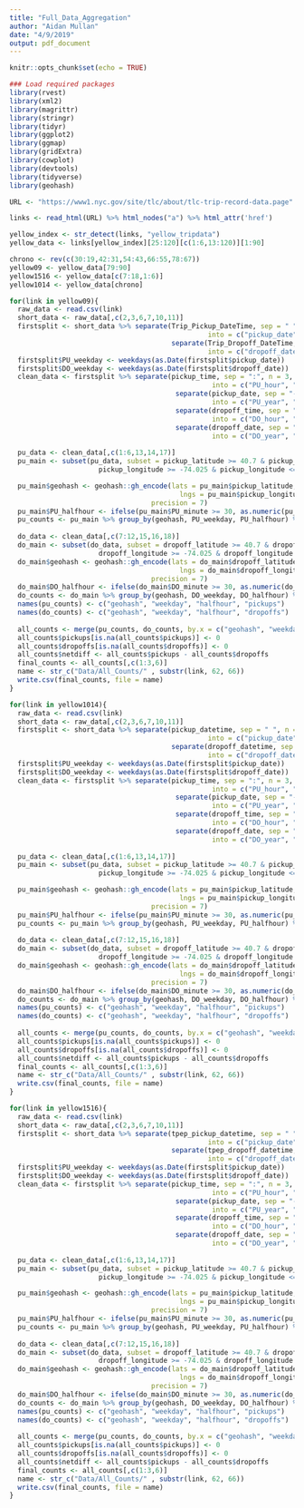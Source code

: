 ```yaml
---
title: "Full_Data_Aggregation"
author: "Aidan Mullan"
date: "4/9/2019"
output: pdf_document
---
```


```r
knitr::opts_chunk$set(echo = TRUE)
```

```r
### Load required packages
library(rvest)
library(xml2)
library(magrittr)
library(stringr)
library(tidyr)
library(ggplot2)
library(ggmap)
library(gridExtra)
library(cowplot)
library(devtools)
library(tidyverse)
library(geohash)
```

```r
URL <- "https://www1.nyc.gov/site/tlc/about/tlc-trip-record-data.page"

links <- read_html(URL) %>% html_nodes("a") %>% html_attr('href')

yellow_index <- str_detect(links, "yellow_tripdata")
yellow_data <- links[yellow_index][25:120][c(1:6,13:120)][1:90]

chrono <- rev(c(30:19,42:31,54:43,66:55,78:67))
yellow09 <- yellow_data[79:90]
yellow1516 <- yellow_data[c(7:18,1:6)]
yellow1014 <- yellow_data[chrono]
```

```r
for(link in yellow09){
  raw_data <- read.csv(link)
  short_data <- raw_data[,c(2,3,6,7,10,11)]
  firstsplit <- short_data %>% separate(Trip_Pickup_DateTime, sep = " ", n = 2,
                                                 into = c("pickup_date", "pickup_time")) %>%
                                        separate(Trip_Dropoff_DateTime, sep = " ", n = 2,
                                                 into = c("dropoff_date", "dropoff_time"))
  firstsplit$PU_weekday <- weekdays(as.Date(firstsplit$pickup_date))
  firstsplit$DO_weekday <- weekdays(as.Date(firstsplit$dropoff_date))
  clean_data <- firstsplit %>% separate(pickup_time, sep = ":", n = 3,
                                                  into = c("PU_hour", "PU_minute", "PU_second")) %>%
                                         separate(pickup_date, sep = "-", n = 3,
                                                  into = c("PU_year", "PU_month", "PU_day")) %>%
                                         separate(dropoff_time, sep = ":", n = 3,
                                                  into = c("DO_hour", "DO_minute", "DO_second")) %>%
                                         separate(dropoff_date, sep = "-", n = 3,
                                                  into = c("DO_year", "DO_month", "DO_day"))
  
  pu_data <- clean_data[,c(1:6,13,14,17)]
  pu_main <- subset(pu_data, subset = pickup_latitude >= 40.7 & pickup_latitude <= 40.84 & 
                      pickup_longitude >= -74.025 & pickup_longitude <= -73.92)

  pu_main$geohash <- geohash::gh_encode(lats = pu_main$pickup_latitude,
                                          lngs = pu_main$pickup_longitude,
                                   precision = 7)
  pu_main$PU_halfhour <- ifelse(pu_main$PU_minute >= 30, as.numeric(pu_main$PU_hour) + 0.5, pu_main$PU_hour)
  pu_counts <- pu_main %>% group_by(geohash, PU_weekday, PU_halfhour) %>% summarise(pickups = n())
  
  do_data <- clean_data[,c(7:12,15,16,18)]
  do_main <- subset(do_data, subset = dropoff_latitude >= 40.7 & dropoff_latitude <= 40.84 & 
                      dropoff_longitude >= -74.025 & dropoff_longitude <= -73.92)
  do_main$geohash <- geohash::gh_encode(lats = do_main$dropoff_latitude,
                                          lngs = do_main$dropoff_longitude,
                                   precision = 7)
  do_main$DO_halfhour <- ifelse(do_main$DO_minute >= 30, as.numeric(do_main$DO_hour) + 0.5, do_main$DO_hour)
  do_counts <- do_main %>% group_by(geohash, DO_weekday, DO_halfhour) %>% summarise(dropoffs = n())
  names(pu_counts) <- c("geohash", "weekday", "halfhour", "pickups")
  names(do_counts) <- c("geohash", "weekday", "halfhour", "dropoffs")
  
  all_counts <- merge(pu_counts, do_counts, by.x = c("geohash", "weekday", "halfhour") , all = TRUE)
  all_counts$pickups[is.na(all_counts$pickups)] <- 0
  all_counts$dropoffs[is.na(all_counts$dropoffs)] <- 0
  all_counts$netdiff <- all_counts$pickups - all_counts$dropoffs
  final_counts <- all_counts[,c(1:3,6)]
  name <- str_c("Data/All_Counts/" , substr(link, 62, 66))
  write.csv(final_counts, file = name)
}

for(link in yellow1014){
  raw_data <- read.csv(link)
  short_data <- raw_data[,c(2,3,6,7,10,11)]
  firstsplit <- short_data %>% separate(pickup_datetime, sep = " ", n = 2,
                                                 into = c("pickup_date", "pickup_time")) %>%
                                        separate(dropoff_datetime, sep = " ", n = 2,
                                                 into = c("dropoff_date", "dropoff_time"))
  firstsplit$PU_weekday <- weekdays(as.Date(firstsplit$pickup_date))
  firstsplit$DO_weekday <- weekdays(as.Date(firstsplit$dropoff_date))
  clean_data <- firstsplit %>% separate(pickup_time, sep = ":", n = 3,
                                                  into = c("PU_hour", "PU_minute", "PU_second")) %>%
                                         separate(pickup_date, sep = "-", n = 3,
                                                  into = c("PU_year", "PU_month", "PU_day")) %>%
                                         separate(dropoff_time, sep = ":", n = 3,
                                                  into = c("DO_hour", "DO_minute", "DO_second")) %>%
                                         separate(dropoff_date, sep = "-", n = 3,
                                                  into = c("DO_year", "DO_month", "DO_day"))
  
  pu_data <- clean_data[,c(1:6,13,14,17)]
  pu_main <- subset(pu_data, subset = pickup_latitude >= 40.7 & pickup_latitude <= 40.84 & 
                      pickup_longitude >= -74.025 & pickup_longitude <= -73.92)

  pu_main$geohash <- geohash::gh_encode(lats = pu_main$pickup_latitude,
                                          lngs = pu_main$pickup_longitude,
                                   precision = 7)
  pu_main$PU_halfhour <- ifelse(pu_main$PU_minute >= 30, as.numeric(pu_main$PU_hour) + 0.5, pu_main$PU_hour)
  pu_counts <- pu_main %>% group_by(geohash, PU_weekday, PU_halfhour) %>% summarise(pickups = n())
  
  do_data <- clean_data[,c(7:12,15,16,18)]
  do_main <- subset(do_data, subset = dropoff_latitude >= 40.7 & dropoff_latitude <= 40.84 & 
                      dropoff_longitude >= -74.025 & dropoff_longitude <= -73.92)
  do_main$geohash <- geohash::gh_encode(lats = do_main$dropoff_latitude,
                                          lngs = do_main$dropoff_longitude,
                                   precision = 7)
  do_main$DO_halfhour <- ifelse(do_main$DO_minute >= 30, as.numeric(do_main$DO_hour) + 0.5, do_main$DO_hour)
  do_counts <- do_main %>% group_by(geohash, DO_weekday, DO_halfhour) %>% summarise(dropoffs = n())
  names(pu_counts) <- c("geohash", "weekday", "halfhour", "pickups")
  names(do_counts) <- c("geohash", "weekday", "halfhour", "dropoffs")
  
  all_counts <- merge(pu_counts, do_counts, by.x = c("geohash", "weekday", "halfhour") , all = TRUE)
  all_counts$pickups[is.na(all_counts$pickups)] <- 0
  all_counts$dropoffs[is.na(all_counts$dropoffs)] <- 0
  all_counts$netdiff <- all_counts$pickups - all_counts$dropoffs
  final_counts <- all_counts[,c(1:3,6)]
  name <- str_c("Data/All_Counts/" , substr(link, 62, 66))
  write.csv(final_counts, file = name)
}

for(link in yellow1516){
  raw_data <- read.csv(link)
  short_data <- raw_data[,c(2,3,6,7,10,11)]
  firstsplit <- short_data %>% separate(tpep_pickup_datetime, sep = " ", n = 2,
                                                 into = c("pickup_date", "pickup_time")) %>%
                                        separate(tpep_dropoff_datetime, sep = " ", n = 2,
                                                 into = c("dropoff_date", "dropoff_time"))
  firstsplit$PU_weekday <- weekdays(as.Date(firstsplit$pickup_date))
  firstsplit$DO_weekday <- weekdays(as.Date(firstsplit$dropoff_date))
  clean_data <- firstsplit %>% separate(pickup_time, sep = ":", n = 3,
                                                  into = c("PU_hour", "PU_minute", "PU_second")) %>%
                                         separate(pickup_date, sep = "-", n = 3,
                                                  into = c("PU_year", "PU_month", "PU_day")) %>%
                                         separate(dropoff_time, sep = ":", n = 3,
                                                  into = c("DO_hour", "DO_minute", "DO_second")) %>%
                                         separate(dropoff_date, sep = "-", n = 3,
                                                  into = c("DO_year", "DO_month", "DO_day"))
  
  pu_data <- clean_data[,c(1:6,13,14,17)]
  pu_main <- subset(pu_data, subset = pickup_latitude >= 40.7 & pickup_latitude <= 40.84 & 
                      pickup_longitude >= -74.025 & pickup_longitude <= -73.92)

  pu_main$geohash <- geohash::gh_encode(lats = pu_main$pickup_latitude,
                                          lngs = pu_main$pickup_longitude,
                                   precision = 7)
  pu_main$PU_halfhour <- ifelse(pu_main$PU_minute >= 30, as.numeric(pu_main$PU_hour) + 0.5, pu_main$PU_hour)
  pu_counts <- pu_main %>% group_by(geohash, PU_weekday, PU_halfhour) %>% summarise(pickups = n())
  
  do_data <- clean_data[,c(7:12,15,16,18)]
  do_main <- subset(do_data, subset = dropoff_latitude >= 40.7 & dropoff_latitude <= 40.84 & 
                      dropoff_longitude >= -74.025 & dropoff_longitude <= -73.92)
  do_main$geohash <- geohash::gh_encode(lats = do_main$dropoff_latitude,
                                          lngs = do_main$dropoff_longitude,
                                   precision = 7)
  do_main$DO_halfhour <- ifelse(do_main$DO_minute >= 30, as.numeric(do_main$DO_hour) + 0.5, do_main$DO_hour)
  do_counts <- do_main %>% group_by(geohash, DO_weekday, DO_halfhour) %>% summarise(dropoffs = n())
  names(pu_counts) <- c("geohash", "weekday", "halfhour", "pickups")
  names(do_counts) <- c("geohash", "weekday", "halfhour", "dropoffs")
  
  all_counts <- merge(pu_counts, do_counts, by.x = c("geohash", "weekday", "halfhour") , all = TRUE)
  all_counts$pickups[is.na(all_counts$pickups)] <- 0
  all_counts$dropoffs[is.na(all_counts$dropoffs)] <- 0
  all_counts$netdiff <- all_counts$pickups - all_counts$dropoffs
  final_counts <- all_counts[,c(1:3,6)]
  name <- str_c("Data/All_Counts/" , substr(link, 62, 66))
  write.csv(final_counts, file = name)
}
```



